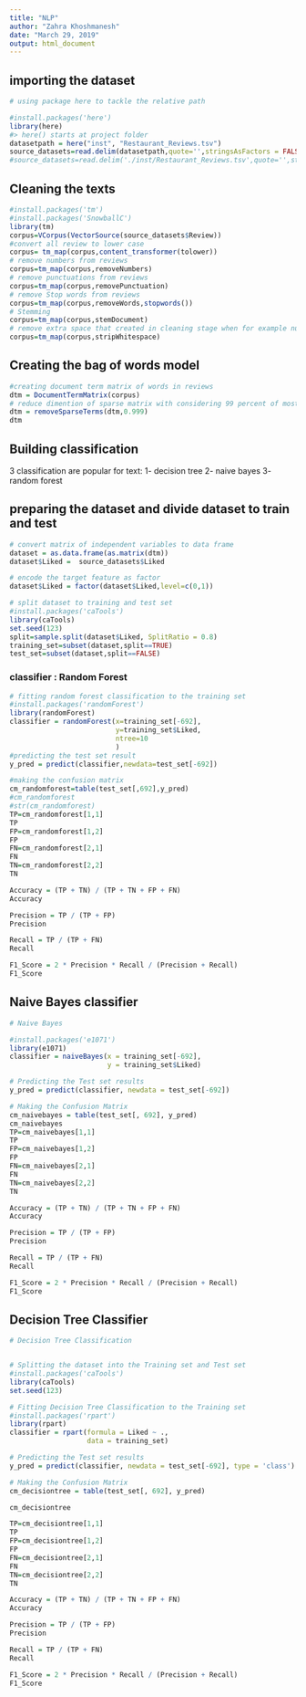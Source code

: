 ```yaml
---
title: "NLP"
author: "Zahra Khoshmanesh"
date: "March 29, 2019"
output: html_document
---
```



## importing the dataset

```r
# using package here to tackle the relative path

#install.packages('here') 
library(here)
#> here() starts at project folder
datasetpath = here("inst", "Restaurant_Reviews.tsv")
source_datasets=read.delim(datasetpath,quote='',stringsAsFactors = FALSE)
#source_datasets=read.delim('./inst/Restaurant_Reviews.tsv',quote='',stringsAsFactors = FALSE)
```

## Cleaning the texts

```r
#install.packages('tm')
#install.packages('SnowballC')
library(tm)
corpus=VCorpus(VectorSource(source_datasets$Review))
#convert all review to lower case
corpus= tm_map(corpus,content_transformer(tolower))
# remove numbers from reviews
corpus=tm_map(corpus,removeNumbers)
# remove punctuations from reviews
corpus=tm_map(corpus,removePunctuation)
# remove Stop words from reviews
corpus=tm_map(corpus,removeWords,stopwords())
# Stemming
corpus=tm_map(corpus,stemDocument)
# remove extra space that created in cleaning stage when for example number remove
corpus=tm_map(corpus,stripWhitespace)

```

## Creating the bag of words model

```r
#creating document term matrix of words in reviews
dtm = DocumentTermMatrix(corpus)
# reduce dimention of sparse matrix with considering 99 percent of most frequent
dtm = removeSparseTerms(dtm,0.999)
dtm

```

## Building  classification

3 classification are popular for text:
1- decision tree
2- naive bayes
3- random forest

## preparing the dataset and divide dataset to train and test

```r
# convert matrix of independent variables to data frame
dataset = as.data.frame(as.matrix(dtm))
dataset$Liked =  source_datasets$Liked

# encode the target feature as factor
dataset$Liked = factor(dataset$Liked,level=c(0,1))

# split dataset to training and test set
#install.packages('caTools')
library(caTools)
set.seed(123)
split=sample.split(dataset$Liked, SplitRatio = 0.8)
training_set=subset(dataset,split==TRUE)
test_set=subset(dataset,split==FALSE)

```


### classifier : Random Forest


```r


# fitting random forest classification to the training set
#install.packages('randomForest')
library(randomForest)
classifier = randomForest(x=training_set[-692],
                          y=training_set$Liked,
                          ntree=10
                          )
#predicting the test set result
y_pred = predict(classifier,newdata=test_set[-692])

#making the confusion matrix
cm_randomforest=table(test_set[,692],y_pred)
#cm_randomforest
#str(cm_randomforest)
TP=cm_randomforest[1,1]
TP
FP=cm_randomforest[1,2]
FP
FN=cm_randomforest[2,1]
FN
TN=cm_randomforest[2,2]
TN

Accuracy = (TP + TN) / (TP + TN + FP + FN)
Accuracy

Precision = TP / (TP + FP)
Precision

Recall = TP / (TP + FN)
Recall

F1_Score = 2 * Precision * Recall / (Precision + Recall)
F1_Score


```


## Naive Bayes classifier

```r
# Naive Bayes

#install.packages('e1071')
library(e1071)
classifier = naiveBayes(x = training_set[-692],
                        y = training_set$Liked)

# Predicting the Test set results
y_pred = predict(classifier, newdata = test_set[-692])

# Making the Confusion Matrix
cm_naivebayes = table(test_set[, 692], y_pred)
cm_naivebayes
TP=cm_naivebayes[1,1]
TP
FP=cm_naivebayes[1,2]
FP
FN=cm_naivebayes[2,1]
FN
TN=cm_naivebayes[2,2]
TN

Accuracy = (TP + TN) / (TP + TN + FP + FN)
Accuracy

Precision = TP / (TP + FP)
Precision

Recall = TP / (TP + FN)
Recall

F1_Score = 2 * Precision * Recall / (Precision + Recall)
F1_Score

```

## Decision Tree Classifier

```r
# Decision Tree Classification


# Splitting the dataset into the Training set and Test set
#install.packages('caTools')
library(caTools)
set.seed(123)

# Fitting Decision Tree Classification to the Training set
#install.packages('rpart')
library(rpart)
classifier = rpart(formula = Liked ~ .,
                   data = training_set)

# Predicting the Test set results
y_pred = predict(classifier, newdata = test_set[-692], type = 'class')

# Making the Confusion Matrix
cm_decisiontree = table(test_set[, 692], y_pred)

cm_decisiontree

TP=cm_decisiontree[1,1]
TP
FP=cm_decisiontree[1,2]
FP
FN=cm_decisiontree[2,1]
FN
TN=cm_decisiontree[2,2]
TN

Accuracy = (TP + TN) / (TP + TN + FP + FN)
Accuracy

Precision = TP / (TP + FP)
Precision

Recall = TP / (TP + FN)
Recall

F1_Score = 2 * Precision * Recall / (Precision + Recall)
F1_Score



```



